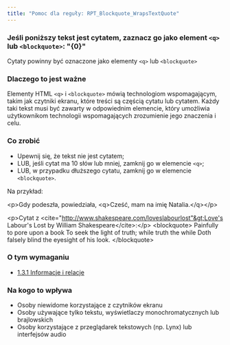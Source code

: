 ```yaml
---
title: "Pomoc dla reguły: RPT_Blockquote_WrapsTextQuote"
---
```


<div className="toolHelp">
<Row>
<Column colLg={16} colMd={8} colSm={4} className="toolHead">

### Jeśli poniższy tekst jest cytatem, zaznacz go jako element `<q>` lub `<blockquote>`: "{0}"


<div id="locLevel"></div>

Cytaty powinny być oznaczone jako elementy `<q>` lub `<blockquote>`

</Column>
</Row>
<Row>
<Column colLg={11} colMd={5} colSm={4} className="toolMain">

### Dlaczego to jest ważne

Elementy HTML `<q>` i `<blockquote>` mówią technologiom wspomagającym, takim jak czytniki ekranu, które treści są częścią cytatu lub cytatem. Każdy taki tekst musi być zawarty w odpowiednim elemencie, który umożliwia użytkownikom technologii wspomagających zrozumienie jego znaczenia i celu.


<div id="locSnippet"></div>

### Co zrobić

 * Upewnij się, że tekst nie jest cytatem;
 * LUB, jeśli cytat ma 10 słów lub mniej, zamknij go w elemencie `<q>`;
 * LUB, w przypadku dłuższego cytatu, zamknij go w elemencie `<blockquote>`.

Na przykład:

<CodeSnippet type="multi" light={true}>&lt;p&gt;Gdy podeszła, powiedziała, &lt;q&gt;Cześć, mam na imię Natalia.&lt;/q&gt;&lt;/p&gt;
    
&lt;p&gt;Cytat z &lt;cite="http://www.shakespeare.com/loveslabourlost"&gt;Love's Labour's Lost by William Shakespeare&lt;/cite&gt;:&lt;/p&gt;
&lt;blockquote&gt;
    Painfully to pore upon a book
    To seek the light of truth; while truth the while
    Doth falsely blind the eyesight of his look.
&lt;/blockquote&gt;</CodeSnippet>

</Column>
<Column colLg={5} colMd={3} colSm={4} className="toolLeft">

### O tym wymaganiu

* [1.3.1 Informacje i relacje](https://wcag.lepszyweb.pl/#info-and-relationships)

### Na kogo to wpływa

 * Osoby niewidome korzystające z czytników ekranu
 * Osoby używające tylko tekstu, wyświetlaczy monochromatycznych lub brajlowskich
 * Osoby korzystające z przeglądarek tekstowych (np. Lynx) lub interfejsów audio

</Column>
</Row>
</div>

